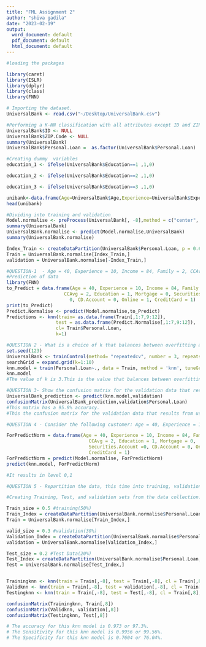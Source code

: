```yaml
---
title: "FML Assignment 2"
author: "shiva gadila"
date: "2023-02-19"
output:
  word_document: default
  pdf_document: default
  html_document: default
---
```

```r
#loading the packages

library(caret)
library(ISLR)
library(dplyr)
library(class)
library(FNN)
```


```r
# Importing the dataset.
UniversalBank <- read.csv("~/Desktop/UniversalBank.csv")
```


```r
#Performing a K-NN classification with all attributes except ID and ZIP code.
UniversalBank$ID <- NULL
UniversalBank$ZIP.Code <- NULL
summary(UniversalBank)
UniversalBank$Personal.Loan =  as.factor(UniversalBank$Personal.Loan)
```

```r
#Creating dummy  variables
education_1 <- ifelse(UniversalBank$Education==1 ,1,0)

education_2 <- ifelse(UniversalBank$Education==2 ,1,0)

education_3 <- ifelse(UniversalBank$Education==3 ,1,0)

unibank<-data.frame(Age=UniversalBank$Age,Experience=UniversalBank$Experience,Income=UniversalBank$Income,Family=UniversalBank$Family,CCAvg=UniversalBank$CCAvg, education_1=education_1,education_2=education_2,education_3=education_3,Personal.Loan=UniversalBank$Personal.Loan,Mortgage=UniversalBank$Mortgage,Securities.Account=UniversalBank$Securities.Account,CD.Account=UniversalBank$CD.Account,Online=UniversalBank$Online,CreditCard=UniversalBank$CreditCard)
head(unibank)
```


```r
#Dividing into training and validation
Model.normalise <- preProcess(UniversalBank[, -8],method = c("center", "scale"))
summary(UniversalBank)
UniversalBank.normalise <- predict(Model.normalise,UniversalBank)
summary(UniversalBank.normalise)

Index_Train <- createDataPartition(UniversalBank$Personal.Loan, p = 0.6, list = FALSE)
Train = UniversalBank.normalise[Index_Train,]
validation = UniversalBank.normalise[-Index_Train,]
```


```r
#QUESTION-1  - Age = 40, Experience = 10, Income = 84, Family = 2, CCAvg = 2, Education_1 = 0, Education_2 = 1, Education_3 = 0, Mortgage = 0, Securities Account = 0, CD Account = 0, Online = 1, and Credit Card = 1. Perform a k-NN classification with all predictors except ID and ZIP code using k = 1. Remember to transform categorical predictors with more than two categories into dummy variables first. Specify the success class as 1 (loan acceptance), and use the default cutoff value of 0.5. How would this customer be classified?
#Prediction of data
library(FNN)
to_Predict = data.frame(Age = 40, Experience = 10, Income = 84, Family = 2,
                     CCAvg = 2, Education = 1, Mortgage = 0, Securities.Account =
                       0, CD.Account = 0, Online = 1, CreditCard = 1)
print(to_Predict)
Predict.Normalise <- predict(Model.normalise,to_Predict)
Predictions <- knn(train= as.data.frame(Train[,1:7,9:12]),
                  test = as.data.frame(Predict.Normalise[,1:7,9:12]),
                  cl= Train$Personal.Loan,
                  k=1)
```

```r
#QUESTION 2 - What is a choice of k that balances between overfitting and ignoring the predictor information? 
set.seed(123)
UniversalBank <- trainControl(method= "repeatedcv", number = 3, repeats = 2)
searchGrid = expand.grid(k=1:10)
knn.model = train(Personal.Loan~., data = Train, method = 'knn', tuneGrid = searchGrid,trControl = UniversalBank)
knn.model
#The value of k is 3.This is the value that balances between overfitting and ignoring the predictor information
```


```r
#QUESTION 3- Show the confusion matrix for the validation data that results from using the best k. 
UniversalBank_prediction <- predict(knn.model,validation)
confusionMatrix(UniversalBank_prediction,validation$Personal.Loan)
#This matrix has a 95.9% accuracy.
#This the confusion matrix for the validation data that results from using the best k.
```


```r
#QUESTION 4 - Consider the following customer: Age = 40, Experience = 10, Income = 84, Family = 2, CCAvg = 2, Education_1 = 0, Education_2 = 1, Education_3 = 0, Mortgage = 0, Securities Account = 0, CD Account = 0, Online = 1 and Credit Card = 1. Classify the customer using the best k.

ForPredictNorm = data.frame(Age = 40, Experience = 10, Income = 84, Family = 2,
                              CCAvg = 2, Education = 1, Mortgage = 0,
                              Securities.Account =0, CD.Account = 0, Online = 1,
                              CreditCard = 1)
ForPredictNorm = predict(Model.normalise, ForPredictNorm)
predict(knn.model, ForPredictNorm)

#It results in level 0,1
```

```r
#QUESTION 5 - Repartition the data, this time into training, validation, and test sets (50% : 30% : 20%). Apply the k-NN method with the k chosen above. Compare the confusion matrix of the test set with that of the training and validation sets. Comment on the differences and their reason.

#Creating Training, Test, and validation sets from the data collection.

Train_size = 0.5 #training(50%)
Train_Index = createDataPartition(UniversalBank.normalise$Personal.Loan, p = 0.5, list = FALSE)
Train = UniversalBank.normalise[Train_Index,]

valid_size = 0.3 #validation(30%)
Validation_Index = createDataPartition(UniversalBank.normalise$Personal.Loan, p = 0.3, list = FALSE)
validation = UniversalBank.normalise[Validation_Index,]

Test_size = 0.2 #Test Data(20%)
Test_Index = createDataPartition(UniversalBank.normalise$Personal.Loan, p = 0.2, list = FALSE)
Test = UniversalBank.normalise[Test_Index,]


Trainingknn <- knn(train = Train[,-8], test = Train[,-8], cl = Train[,8], k =3)
Validknn <- knn(train = Train[,-8], test = validation[,-8], cl = Train[,8], k =3)
Testingknn <- knn(train = Train[,-8], test = Test[,-8], cl = Train[,8], k =3)

confusionMatrix(Trainingknn, Train[,8])
confusionMatrix(Validknn, validation[,8])
confusionMatrix(Testingknn, Test[,8])

# The accuracy for this knn model is 0.973 or 97.3%. 
# The Sensitivity for this knn model is 0.9956 or 99.56%. 
# The Specificity for this knn model is 0.7604 or 76.04%.
```
